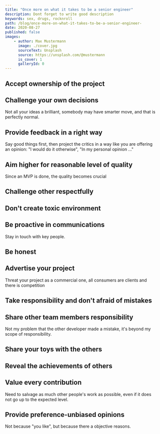 ```yaml
---
title: "Once more on what it takes to be a senior engineer"
description: Dont forget to write good description
keywords: sex, drugs, rocknroll
path: /blog/once-more-on-what-it-takes-to-be-a-senior-engineer-
date: 2020-08-27
published: false
images:
    - author: Max Mustermann
      image: ./cover.jpg
      sourceText: Unsplash
      source: https://unsplash.com/@mustermann
      is_cover: 1
      galleryId: 0
---
```



## Accept ownership of the project

## Challenge your own decisions

Not all your ideas a brilliant, somebody may have smarter move, and that is perfectly normal.

## Provide feedback in a right way

Say good things first, then project the critics in a way like you are offering an opinion: "I would do it otherwise", "In my personal opinion ..."

## Aim higher for reasonable level of quality

Since an MVP is done, the quality becomes crucial

## Challenge other respectfully

## Don't create toxic environment

## Be proactive in communications

Stay in touch with key people.

## Be honest

## Advertise your project

Threat your project as a commercial one, all consumers are clients and there is competition

## Take responsibility and don't afraid of mistakes

## Share other team members responsibility

Not my problem that the other developer made a mistake, it's beyond my scope of responsibility. 

## Share your toys with the others

## Reveal the achievements of others

## Value every contribution

Need to salvage as much other people's work as possible, even if it does not go up to the expected level.

## Provide preference-unbiased opinions

Not because "you like", but because there a objective reasons.
